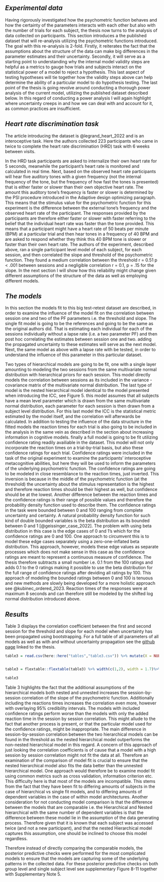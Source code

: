 ## *Experimental data*

Having rigorously investigated how the psychometric function behaves and how the certainty of the parameters interacts with each other but also with the number of trials for each subject, the thesis now turns to the analysis of data collected on participants. This section introduces a the published dataset that will re-analysis utilizing the psychometric functions introduced. The goal with this re-analysis is 2-fold. Firstly, it reiterates the fact that the assumptions about the structure of the data can make big differences in the parameter estimates and their uncertainty. Secondly, it will serve as a starting point to understanding why the internal model validity steps are helpful as a metrics to gauge how trials and subjects interact on the statistical power of a model to reject a hypothesis. This last aspect of testing hypotheses will tie together how the validity steps above can help determine the ability of a particular model to do hypothesis testing. The last point of the thesis is going revolve around conducting a thorough power analysis of the current model, utilizing the published dataset described below. In this regard of conducting a power analysis I will again highlight where uncertainty creeps in and how we can deal with and account for it, as common practices are insufficient.

## *Heart rate discrimination task*

The article introducing the dataset is @legrand_heart_2022 and is an interoceptive task. Here the authors collected 223 participants who came in twice to complete the heart rate discrimination (HRD) task with 6 weeks between visits. 

In the HRD task participants are asked to internalize their own heart rate for 5 seconds, meanwhile the participant's heart rate is monitored and calculated in real time. Next, based on the observed heart rate participants will hear five auditory tones with a given frequency (not the internal frequency of the tone, but the frequency of how fast the tones is presented) that is either faster or slower than their own objective heart rate. The amount this auditory tone's frequency is faster or slower is determined by the PSI procedure introduced in the Adaptive design optimizing paragraph. This means that the stimulus value for the psychometric function for this experiment is the difference between the external tone's frequency and the observed heart rate of the participant. The responses provided by the participants are therefore either faster or slower with faster referring to the belief that the individual heart rate was faster than the tone provided. This means that a participant might have a heart rate of 50 beats per minute (BPM) at a particular trial and then hear tones in a frequency of 40 BPM and are asked to respond whether they think this 40 BPM tone is slower or faster than their own heart rate. The authors of the experiment, described above, ran a single participant level model of each subject, for each session, and then correlated the slope and threshold of the psychometric function. They found a medium correlation between the threshold r = 0.51 p \< .001 between sessions and a negligible correlation r = 0.1, p = .15 for the slope. In the next section I will show how this reliability might change given different assumptions of the structure of the data as well as employing different models.

## *The models*

In this section the models fit to this big test-retest dataset are described, in order to examine the influence of the model fit on the correlation between session one and two of the PF parameters i.e. the threshold and slope. The single fit model is going to be the references and going to be the same as the original authors did. That is estimating each individual for each of the sessions individually without a lapse rate (i.e. a two parameter PF) and then post hoc correlating the estimates between session one and two. adding the propagated uncertainty to these estimates will serve as the next model. Next, the same model as above with a lapse rate with be tested, in order to understand the influence of this parameter in this particular dataset. 


Two types of hierarchical models are going to be fit, one with a single layer amounting to modeling the two sessions from the same multivariate normal distribution with hierarchical priors for each session. This model directly models the correlation between sessions as its included in the variance - covariance matrix of the multivariate normal distribution.  The last type of model is the nested hierarchical model identical to the model presented when introducing the ICC, see Figure 5. this model assumes that all subjects have a mean level parameter which is drawn from the same multivariate normal distribution, each parameter for each session is then drawn from a subject level distribution. For this last model the ICC is the statistical metric estimated by the model itself, and the correlation will afterwards be calculated. In addition to testing the influence of the data structure in the fitted models the reaction times for each trial is also going to be included in the analysis in the same vein as described in the section about increasing information in cognitive models. finally a full model is going to be fit utilizing confidence rating readily availiable in the dataset. This model will not only incorporate the reaction times on a trial-by-trial basis, but also these confidence ratings for each trial. Confidence ratings were included in the task of the original experiment to examine the participants' interoceptive metacognitive abilities, but here they will be used to inform the parameters of the underlying psychometric function. The confidence ratings are going to be modeled in close resemblance to the reaction times, just inverted. This inversion is because in the middle of the psychometric function (at the threshold) the uncertainty about the stimulus representation is the highest and therefore reaction times should be their highest as well, but confidence should be at the lowest. Another difference between the reaction times and the confidence ratings is their range of possible values and therefore the probability density function used to describe them. The confidence ratings in the task were bounded between 0 and 100 ranging from complete uncertainty and certainty. A natural probability density function for such kind of double bounded variables is the beta distribution as its bounded between 0 and 1 [@geissinger_case_2022]. The problem with using beta distribution in this case is the edge cases of 0 and 1's which for the confidence ratings are 0 and 100. One approach to circumvent this is to model these edge cases separately using a zero-one-inflated beta distribution. This approach, however, models these edge values as separate processes which does not make sense in this case as the confidence ratings are meant to represent a continuous measure of confidence. The thesis therefore subtracts a small number i.e. 0.1 from the 100 ratings and adds 0.1 to the 0 ratings making it possible to use the beta distribution for the full range of confidence ratings after deviding all ratings by 100. This approach of modeling the bounded ratings between 0 and 100 is tenuous and new methods are slowly being developed for a more holistic approach see @kubinec_ordered_2023. Reaction times of the responses were at maximum 8 seconds and can therefore still be modeled by the shifted log normal distribution introduced above.

## *Results*

Table 3 displays the correlation coefficient between the first and second session for the threshold and slope for each model when uncertainty has been propagated using bootstrapping. For a full table of all parameters of all models as well as with and without uncertainty propagation see the [github page](https://github.com/JesperFischer/Master-thesis) linked to the thesis.

\newpage

```r
table3 = read.csv(here::here("tables","table3.csv")) %>% mutate(X = NULL)


table3 = flextable::flextable(table3) %>% width(c(1,2), width = 1.7)%>% width(5, width = 1.1)%>% width(4, width = 1)

table3
```

Table 3 highlights the fact that the additional assumptions of the hierarchical models both nested and unnested increases the session-by-session correlation of the slope of the psychometric function.  Additionally including the reactions times increases the correlation even more, however with overlaying 95% credibility intervals. The models with included confidence ratings perform worse than the models with only the added reaction time in the session by session correlation. This might allude to the fact that another process is present, or that the particular model used for the confidence ratings, might be inappropriate. The main difference in session-by-session correlation between the two hierarchical models can be found in the threshold as the nested hierarchical model outperforms the non-nested hierarchical model in this regard. A concern of this approach of just looking the correlation coefficients is of cause that a model with a high session by session correlation might not fit the data at all. Therefore an examination of the comparison of model fit is crucial to ensure that the nested hierarchical model also fits the data better than the unnested hierarchical model. One approach would therefore be to examine model fit using common metrics such as cross validation, information criterion etc. This difficulty here is that most of the models are incompatible. This stems from the fact that they have been fit to differing amounts of subjects in the case of hierarchical vs single fit models, and to differing amounts of dependent variables in the case of within model architectures. Another consideration for not conducting model comparison is that the difference between the models that are comparable i.e. the Hierarchical and Nested hierarchical with the same number of dependent variables is that the difference between these model lie in the assumption of the data generating process. Therefore given that it is known that each subject was accessed twice (and not a new participant), and that the nested Hierarchical model captures this assumption, one should be inclined to choose this model regardless.  

Therefore instead of directly comparing the comparable models, the posterior predictive checks were performed for the most complicated models to ensure that the models are capturing some of the underlying patterns in the collected data. For these posterior predictive checks on both group level and single subject level see supplementary Figure 8-11 together with Supplementary Note 5.
